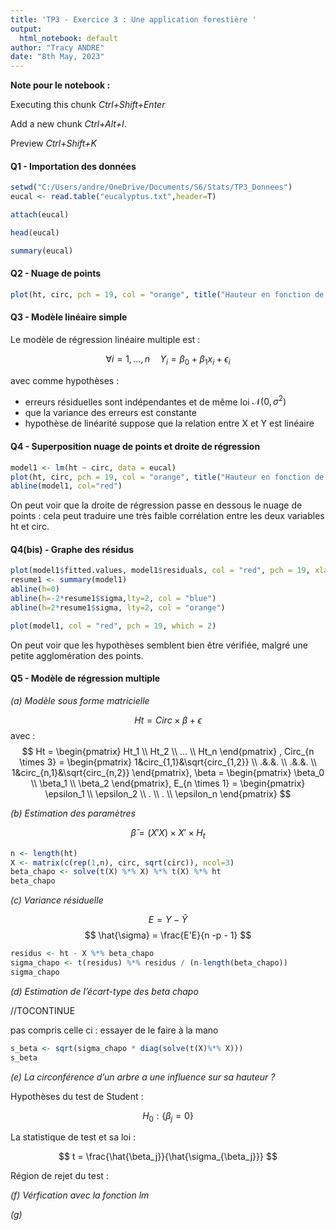 ---
title: 'TP3 - Exercice 3 : Une application forestière '
output:
  html_notebook: default
author: "Tracy ANDRE"
date: "8th May, 2023"
---
**Note pour le notebook :**

Executing this chunk *Ctrl+Shift+Enter*

Add a new chunk *Ctrl+Alt+I*.

Preview *Ctrl+Shift+K* 

#### **Q1 - Importation des données**

```{r}
setwd("C:/Users/andre/OneDrive/Documents/S6/Stats/TP3_Donnees")
eucal <- read.table("eucalyptus.txt",header=T)

attach(eucal)

head(eucal)
```

```{r}
summary(eucal)
```


#### **Q2 - Nuage de points**

```{r}
plot(ht, circ, pch = 19, col = "orange", title("Hauteur en fonction de la circonférences"))
```



#### **Q3 - Modèle linéaire simple**

Le modèle de régression linéaire multiple est : 

$$ \forall i = 1,..., n \quad Y_i = \beta_0 + \beta_1x_i + \epsilon_i$$

avec comme hypothèses : 

* erreurs résiduelles sont indépendantes et de même loi $\mathcal{N}(0,\sigma^2)$
* que la variance des erreurs est constante
* hypothèse de linéarité suppose que la relation entre X et Y est linéaire


#### **Q4 - Superposition nuage de points et droite de régression**

```{r}
model1 <- lm(ht ~ circ, data = eucal)
plot(ht, circ, pch = 19, col = "orange", title("Hauteur en fonction de la circonférence"), ylim = c(0,70))
abline(model1, col="red")

```

On peut voir que la droite de régression passe en dessous le nuage de points : cela peut traduire une très faible corrélation entre les deux variables ht et circ.

#### **Q4(bis) - Graphe des résidus**

```{r}
plot(model1$fitted.values, model1$residuals, col = "red", pch = 19, xlab = "^y", ylab = "Residuals")
resume1 <- summary(model1)
abline(h=0)
abline(h=-2*resume1$sigma,lty=2, col = "blue")
abline(h=2*resume1$sigma, lty=2, col = "orange")

plot(model1, col = "red", pch = 19, which = 2)
```

On peut voir que les hypothèses semblent bien être vérifiée, malgré une petite agglomération des points. 

#### **Q5 - Modèle de régression multiple**

*(a) Modèle sous forme matricielle*

$$ Ht = Circ \times \beta  + \epsilon $$
avec : $$ Ht = \begin{pmatrix} Ht_1 \\ Ht_2 \\ ... \\ Ht_n \end{pmatrix} ,
Circ_{n \times 3} = \begin{pmatrix} 1&circ_{1,1}&\sqrt{circ_{1,2}} \\ .&.&. \\ .&.&. \\ 1&circ_{n,1}&\sqrt{circ_{n,2}} \end{pmatrix}, 
\beta = \begin{pmatrix} \beta_0 \\ \beta_1 \\ \beta_2 \end{pmatrix},
E_{n \times 1} = \begin{pmatrix} \epsilon_1 \\ \epsilon_2 \\ . \\ . \\ \epsilon_n \end{pmatrix}
$$

*(b) Estimation des paramètres*

$$ \hat{\beta} = (X'X) \times X' \times H_t$$ 


```{r}
n <- length(ht)
X <- matrix(c(rep(1,n), circ, sqrt(circ)), ncol=3)
beta_chapo <- solve(t(X) %*% X) %*% t(X) %*% ht
beta_chapo
```

*(c) Variance résiduelle*


$$ E = Y - \hat{Y} $$ 
$$ \hat{\sigma} = \frac{E'E}{n -p - 1} $$

```{r}
residus <- ht - X %*% beta_chapo
sigma_chapo <- t(residus) %*% residus / (n-length(beta_chapo))
sigma_chapo
```

*(d) Estimation de l'écart-type des beta chapo*

//TOCONTINUE

pas compris celle ci : essayer de le faire à la mano

```{r}
s_beta <- sqrt(sigma_chapo * diag(solve(t(X)%*% X)))
s_beta
```


*(e) La circonférence d'un arbre a une influence sur sa hauteur ?*

Hypothèses du test de Student : 

$$ H_0 : \left\{ \beta_j = 0 \right\} $$


La statistique de test et sa loi :

$$ t = \frac{\hat{\beta_j}}{\hat{\sigma_{\beta_j}}}   $$

Région de rejet du test : 

*(f) Vérfication avec la fonction lm*

*(g)*


